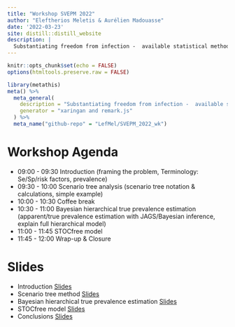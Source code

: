 ```yaml
---
title: "Workshop SVEPM 2022"
author: "Eleftherios Meletis & Aurélien Madouasse"
date: '2022-03-23'
site: distill::distill_website
description: |
  Substantiating freedom from infection -  available statistical methods to prove freedom from infection in an output-based framework
---
```


```r
knitr::opts_chunk$set(echo = FALSE)
options(htmltools.preserve.raw = FALSE)
```

```r
library(metathis)
meta() %>%
  meta_general(
    description = "Substantiating freedom from infection -  available statistical methods to prove freedom from infection in an output-based framework",
    generator = "xaringan and remark.js"
  ) %>% 
  meta_name("github-repo" = "LefMel/SVEPM_2022_wk")
```


# Workshop Agenda

- 09:00 - 09:30 Introduction (framing the problem, Terminology: Se/Sp/risk factors, prevalence)
- 09:30 - 10:00 Scenario tree analysis (scenario tree notation & calculations, simple example)
 - 10:00 - 10:30 Coffee break
- 10:30 - 11:00 Bayesian hierarchical true prevalence estimation (apparent/true prevalence estimation with JAGS/Bayesian inference, explain full hierarchical model)
- 11:00 - 11:45 STOCfree model
- 11:45 - 12:00 Wrap-up & Closure

# Slides

- Introduction [Slides](https://LefMel.github.io/SVEPM_2022_wk/01_concepts/disease_freedom_concepts)
- Scenario tree method [Slides](https://htmlpreview.github.io/?https://github.com/LefMel/SVEPM_2022_wk/blob/main/02_Scenario_tree_method/Scenario-tree-method.html)
- Bayesian hierarchical true prevalence estimation [Slides](https://htmlpreview.github.io/?https://github.com/LefMel/SVEPM_2022_wk/blob/main/03_Bayesian_Hierarchical/bayes_prev.html)
- STOCfree model [Slides](https://LefMel.github.io/SVEPM_2022_wk/04_STOCfree/STOCfree_model)
- Conclusions [Slides](https://htmlpreview.github.io/?https://github.com/LefMel/SVEPM_2022_wk/blob/main/05_conclusion/Conclusions.html)
